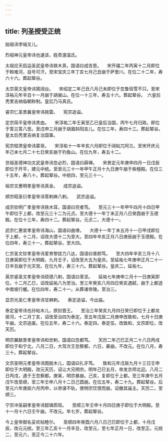 ```yaml
---
---
---
```

title: 列圣授受正统
---




始祖讳孛端叉儿。

烈祖神元皇帝讳也速该，姓奇渥温氏。

太祖应天启运圣武皇帝讳铁木真，国语曰成吉思。 　宋开禧二年丙寅十二月即位于斡难河，自号可汗。至宋宝庆三年丁亥七月己丑崩于萨里川。在位二十二年，寿六十六。葬起辇谷。

太宗英文皇帝讳窝阔台。 　宋绍定二年己丑八月己未即位于忽鲁班雪不只。至宋淳祐元年辛丑十一月崩于胡阑山。在位一十三年，寿五十六。葬起辇谷。　六皇后秃里吉纳临朝称制。皇后乃马真氏。

睿宗仁圣景襄皇帝讳拖雷。 　宪宗追谥。

定宗简平皇帝讳贵由。 　宋淳祐二年壬寅至乙巳皇后当国，丙午七月归政。即位于答兰答八思。至戊申三月崩于胡眉斜阳吉儿。在位三年，寿四十三。葬起辇谷。皇太后秃里吉纳复治国事。

宪宗桓肃皇帝讳蒙哥。 　宋淳祐十一年辛亥六月即位于阔帖兀阿兰。至宋开庆元年己未七月二十七日癸亥崩于钓鱼山。在位九年，寿五十二。

世祖圣德神功文武皇帝讳忽必烈，国语曰薛禅。 　宋景定元年庚申四月一日戊辰即位于开平，建元中统。至至元三十一年甲午正月十九日庚午崩于紫檀殿。在位三十五年，寿八十。葬起辇谷。中统四，至元三十一。

裕宗文惠明孝皇帝讳真金。 　成宗追谥。

顺宗昭圣衍孝皇帝讳答剌麻八剌。 　武宗追谥。

成宗钦明广孝皇帝讳铁木耳，国语曰完者笃。 　至元三十一年甲午四月十四日甲午即位于上都，改至元三十二为元贞。至大德十一年丁未正月八日癸酉崩于玉德殿。在位十三年，寿四十二。葬起辇谷。元贞二，大德十一。

武宗仁惠宣孝皇帝讳海山，国语曰曲律。 　大德十一年丁未五月十一日甲戌即位于上都，十二月，诏改大德十二为至大。至四年辛亥正月八日庚辰崩于玉德殿。在位四年，寿三十一。葬起辇谷。至大四。

仁宗圣文钦孝皇帝讳爱育黎拔力八达，国语曰普颜笃。 　至大四年辛亥三月十八日庚寅即位于大明殿，九月壬子，诏改至大五为皇庆。至延祐七年庚申正月二十一日辛丑崩于光天宫。在位九年，寿三十六。葬起辇谷。皇庆二，延祐七。

英宗睿圣文孝皇帝讳硕德八剌，国语曰革坚。 　延祐七年庚申三月十一日庚寅即位，十二月乙巳，诏改延祐八为至治。至三年癸亥八月四日癸亥遇弑，崩于上都途中南坡行幄。在位四年，寿二十一。从葬诸帝陵。至治三。

显宗光圣仁孝皇帝讳甘麻剌。 　泰定追谥，今出庙。

泰定皇帝讳也孙帖木儿，原封晋王。 　至治三年癸亥九月四日癸巳即位于上都龙居河，十二月丁亥，诏改至治四为泰定。至五年戊辰二月庚申改致和，七月十日庚午崩。文宗追废。在位五年，寿二十六。泰定四，泰定伍，改致和，文宗即位，改天历。

明宗翼献景孝皇帝讳和世剌，国语曰忽都笃。 　天历二年己巳正月二十八日丙戌即位于和宁北，八月二日，大驾次王忽察都，六日，暴崩。不改元。在位八月，寿三十。葬起辇谷。

文宗圣明元孝皇帝讳图脱木儿，国语曰扎牙笃。 　致和元年戊辰九月十三日壬申即位于大明殿，改元天历，诏让大兄明宗。明年己巳五月，帝发京师北迎。八月二日丙戌，遇于王忽察都。庚寅，明宗暴崩。己亥，复即位于上都。至三年庚午五月戊午改至顺，至三年壬申八月十二日己酉崩。在位五年，寿二十九。葬起辇谷。后至元六年庚辰六月丙申，以帝谋不轨，使明宗饮恨而崩，诏撤其庙主。天历二，至顺三。

宁宗冲圣嗣孝皇帝讳懿璘质班。 　至顺三年壬申十月四日庚子即位于大明殿。至十一月十六日壬午崩。不改元。年七岁。葬起辇谷。

今上皇帝御名妥欢帖睦尔。 　至顺四年癸酉六月八日己巳即位于上都，十月戊辰，改元元统。至三年乙亥十一月辛丑，改至元，至七年正月一日，改至正。元统二，至元六，至正今二十六年。